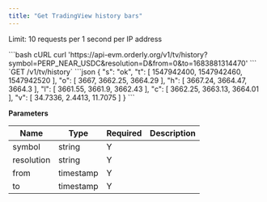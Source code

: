 ```yaml
---
title: "Get TradingView history bars"
---
```

Limit: 10 requests per 1 second per IP address

<RequestExample>
```bash cURL
curl 'https://api-evm.orderly.org/v1/tv/history?symbol=PERP_NEAR_USDC&resolution=D&from=0&to=1683881314470'
```
</RequestExample>
`GET /v1/tv/history`

<ResponseExample>
```json
{
  "s": "ok",
  "t": [
    1547942400,
    1547942460,
    1547942520
  ],
  "o": [
    3667,
    3662.25,
    3664.29
  ],
  "h": [
    3667.24,
    3664.47,
    3664.3
  ],
  "l": [
    3661.55,
    3661.9,
    3662.43
  ],
  "c": [
    3662.25,
    3663.13,
    3664.01
  ],
  "v": [
    34.7336,
    2.4413,
    11.7075
  ]
}
```
</ResponseExample>

**Parameters**

| Name       | Type      | Required | Description |
|------------|-----------|----------|-------------|
| symbol     | string    | Y        |             |
| resolution | string    | Y        |             |
| from       | timestamp | Y        |             |
| to         | timestamp | Y        |             |